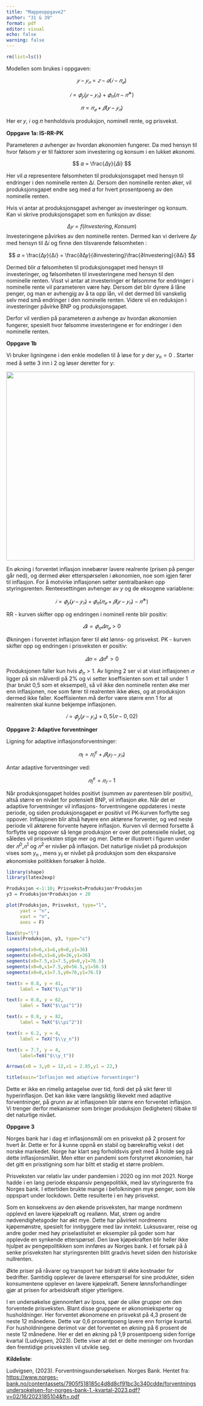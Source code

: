 ---
title: "Mappeoppgave2"
author: "31 & 39"
format: pdf
editor: visual
echo: false
warning: false
---

```{r}
rm(list=ls())
```

Modellen som brukes i oppgaven:

$$
𝑦− 𝑦_𝑛 = 𝑧 − 𝛼(𝑖 − 𝜋_𝑒)
$$

$$
𝑖 = 𝜙_𝑦(𝑦 − 𝑦_𝑛) + 𝜙_𝜋(𝜋 − 𝜋^∗)
$$

$$ 
𝜋 = 𝜋_𝑒 + 𝛽(𝑦 − 𝑦_𝑛) 
$$

Her er 𝑦, 𝑖 og 𝜋 henholdsvis produksjon, nominell rente, og prisvekst.

**Oppgave 1a: IS-RR-PK**

Parameteren 𝛼 avhenger av hvordan økonomien fungerer. Da med hensyn til hvor følsom $y$ er til faktorer som investering og konsum i en lukket økonomi.

$$
𝛼 = \frac{𝛥y}{𝛥i}
$$

Her vil 𝛼 representere følsomheten til produksjonsgapet med hensyn til endringer i den nominelle renten Δ𝑖. Dersom den nominelle renten øker, vil produksjonsgapet endre seg med 𝛼 for hvert prosentpoeng av den nominelle renten.

Hvis vi antar at produksjonsgapet avhenger av investeringer og konsum. Kan vi skrive produksjonsgapet som en funksjon av disse:

$$
Δ𝑦 = f(Investering, Konsum) 
$$Investeringene påvirkes av den nominelle renten. Dermed kan vi derivere Δ𝑦 med hensyn til Δ𝑖 og finne den tilsvarende følsomheten :

$$
𝛼 = \frac{Δ𝑦}{Δ𝑖} = \frac{∂Δ𝑦}{∂investering}\frac{∂Investering}{∂Δ𝑖}
$$

Dermed blir 𝛼 følsomheten til produksjonsgapet med hensyn til investeringer, og følsomheten til investeringene med hensyn til den nominelle renten. Visst vi antar at investeringer er følsomme for endringer i nominelle rente vil parameteren være høy. Dersom det blir dyrere å låne penger, og man er avhengig av å ta opp lån, vil det dermed bli vanskelig selv med små endringer i den nominelle renten. Videre vil en reduksjon i investeringer påvirke BNP og produksjonsgapet.

Derfor vil verdien på parameteren 𝛼 avhenge av hvordan økonomien fungerer, spesielt hvor følsomme investeringene er for endringer i den nominelle renten.

**Oppgave 1b**

Vi bruker ligningene i den enkle modellen til å løse for $y$ der $y_n = 0$ . Starter med å sette 3 inn i 2 og løser deretter for y:

![](images/Quick%20sheets%20-%20page%203.png){width="497"}

En økning i forventet inflasjon innebærer lavere realrente (prisen på penger går ned), og dermed øker etterspørselen i økonomien, noe som igjen fører til inflasjon. For å motvirke inflasjonen setter sentralbanken opp styringsrenten. Renteesettingen avhenger av $y$ og de eksogene variablene:

$$
𝑖 = 𝜙_𝑦(𝑦 − 𝑦_𝑛) + 𝜙_𝜋(𝜋_𝑒 + 𝛽(𝑦 − 𝑦_𝑛) − 𝜋^∗) 
$$

RR - kurven skifter opp og endringen i nominell rente blir positiv:

$$
𝛥i = 𝜙_𝜋𝛥𝜋_𝑒 > 0
$$

Økningen i forventet inflasjon fører til økt lønns- og prisvekst. PK - kurven skifter opp og endringen i prisveksten er positiv:

$$ 𝛥𝜋 = 𝛥𝜋^e > 0 $$

Produksjonen faller kun hvis $𝜙_𝜋 > 1$. Av ligning 2 ser vi at visst inflasjonen $𝜋$ ligger på sin målverdi på 2% og vi setter koeffisienten som et tall under 1 (har brukt 0,5 som et eksempel), så vil ikke den nominelle renten øke mer enn inflasjonen, noe som fører til realrenten ikke økes, og at produksjon dermed ikke faller. Koeffisienten må derfor være større enn 1 for at realrenten skal kunne bekjempe inflasjonen.

$$ 𝑖 = 𝜙_𝑦(𝑦 − 𝑦_𝑛) + 0,5(𝜋 − 0,02) $$

**Oppgave 2: Adaptive forventninger**

Ligning for adaptive inflasjonsforventninger:

$$
𝜋_t = 𝜋_𝑡^e + 𝛽(𝑦_𝑡 − 𝑦_𝑛)
$$

Antar adaptive forventninger ved:

$$
𝜋_t^e = 𝜋_𝑡−1
$$

Når produksjonsgapet holdes positivt (summen av parentesen blir positiv), altså større en nivået for potensielt BNP, vil inflasjon øke. Når det er adaptive forventninger vil inflasjons- forventningene oppdateres i neste periode, og siden produksjonsgapet er positivt vil PK-kurven forflytte seg oppover. Inflasjonen blir altså høyere enn aktørene forventer, og ved neste periode vil aktørene forvente høyere inflasjon. Kurven vil dermed forsette å forflytte seg oppover så lenge produksjon er over det potensielle nivået, og således vil prisveksten stige mer og mer. Dette er illustrert i figuren under der $𝜋^0$,$𝜋^1$ og $𝜋^2$ er nivåer på inflasjon. Det naturlige nivået på produksjon vises som $y_n$ , mens $y_t$ er nivået på produksjon som den ekspansive økonomiske politikken forsøker å holde.

```{r}
library(shape)
library(latex2exp)

Produksjon <-1:10; Prisvekst=Produksjon*Produksjon
y3 = Produksjon*Produksjon + 20

plot(Produksjon, Prisvekst, type="l", 
     yaxt = "n",
     xaxt = "n", 
     axes = F)  

box(bty="l")
lines(Produksjon, y3, type="c")

segments(x0=6,x1=6,y0=0,y1=36)
segments(x0=0,x1=6,y0=36,y1=36)
segments(x0=7.5,x1=7.5,y0=0,y1=76.5)
segments(x0=0,x1=7.5,y0=56.5,y1=56.5)
segments(x0=0,x1=7.5,y0=76,y1=76.5)

text(x = 0.8, y = 41, 
     label = TeX("$\\pi^0"))

text(x = 0.8, y = 62, 
     label = TeX("$\\pi^1"))

text(x = 0.8, y = 82, 
     label = TeX("$\\pi^2"))

text(x = 6.2, y = 4, 
     label = TeX("$\\y_n"))

text(x = 7.7, y = 4, 
     label=TeX("$\\y_t"))

Arrows(x0 = 3,y0 = 12,x1 = 2.85,y1 = 22,)

title(main="Inflasjon med adaptive forventinger")
```

Dette er ikke en rimelig antagelse over tid, fordi det på sikt fører til hyperinflasjon. Det kan ikke være langsiktig likevekt med adaptive forventninger, på grunn av at inflasjonen blir større enn forventet inflasjon. Vi trenger derfor mekanismer som bringer produksjon (ledigheten) tilbake til det naturlige nivået.

**Oppgave 3**

Norges bank har i dag et inflasjonsmål om en prisvekst på 2 prosent for hvert år. Dette er for å kunne oppnå en stabil og bærekraftig vekst i det norske markedet. Norge har klart seg forholdsvis greit med å holde seg på dette inflasjonsmålet. Men etter en pandemi som forstyrret økonomien, har det gitt en prisstigning som har blitt et stadig et større problem.

Prisveksten var relativ lav under pandemien i 2020 og inn mot 2021. Norge hadde i en lang periode ekspansiv pengepolitikk, med lav styringsrente fra Norges bank. I ettertiden brukte mange i befolkningen mye penger, som ble oppspart under lockdown. Dette resulterte i en høy prisvekst.

Som en konsekvens av den økende prisveksten, har mange nordmenn opplevd en lavere kjøpekraft og reallønn. Mat, strøm og andre nødvendighetsgoder har økt mye. Dette har påvirket nordmenns kjøpemønstre, spesielt for innbyggere med lav inntekt. Luksusvarer, reise og andre goder med høy priselastisitet er eksempler på goder som har opplevde en synkende etterspørsel. Den lave kjøpekraften blir heller ikke hjulpet av pengepolitikken som innføres av Norges bank. I et forsøk på å senke prisveksten har styringsrenten blitt gradvis hevet siden den historiske nullrenten.

Økte priser på råvarer og transport har bidratt til økte kostnader for bedrifter. Samtidig opplever de lavere etterspørsel for sine produkter, siden konsumentene opplever en lavere kjøpekraft. Senere lønnsforhandlinger gjør at prisen for arbeidskraft stiger ytterligere.

I en undersøkelse gjennomført av Ipsos, spør de ulike grupper om den forventede prisveksten. Blant disse gruppene er økonomieksperter og husholdninger. Her forventet økonomene en prisvekst på 4,3 prosent de neste 12 månedene. Dette var 0,6 prosentpoeng lavere enn forrige kvartal. For husholdningene derimot var det forventet en økning på 6 prosent de neste 12 månedene. Her er det en økning på 1,9 prosentpoeng siden forrige kvartal (Ludvigsen, 2023). Dette viser at det er delte meninger om hvordan den fremtidige prisveksten vil utvikle seg.

**Kildeliste**:

Ludvigsen, (2023). Forventningsundersøkelsen. Norges Bank. Hentet fra: [https://www.norges-bank.no/contentassets/7905f518185c4d8d8cf91bc3c340cdde/forventningsundersokelsen-for-norges-bank-1.-kvartal-2023.pdf?v=02/16/2023185104&ft=.pdf](https://www.norges-bank.no/contentassets/7905f518185c4d8d8cf91bc3c340cdde/forventningsundersokelsen-for-norges-bank-1.-kvartal-2023.pdf?v=02%2F16%2F2023185104&ft=.pdf&fbclid=IwAR1XIlF3_PgeJVznmS9dRjSK8gqkRlow4pYafmM8VhM7mLsFYRYC5D0qs0I)

